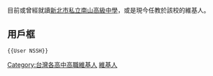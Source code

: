 

目前或曾經就讀[[新北市私立南山高級中學|新北市私立南山高級中學]]，或是現今任教於該校的維基人。

== 用戶框 ==
 <nowiki>{{User NSSH}}</nowiki>

[[Category:台灣各高中高職維基人|Category:台灣各高中高職維基人]]
[[Category:南山高級中學校友|維基人]]